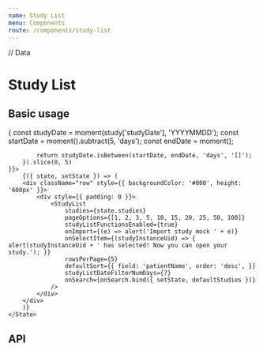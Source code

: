 ```yaml
---
name: Study List
menu: Components
route: /components/study-list
---
```


// Data

# Study List

## Basic usage

<Playground>
    <State initial={{
        searchData: {},
        studies: defaultStudies.filter(study => {
            const studyDate = moment(study['studyDate'], 'YYYYMMDD');
            const startDate = moment().subtract(5, 'days');
            const endDate = moment();

            return studyDate.isBetween(startDate, endDate, 'days', '[]');
        }).slice(0, 5)
    }}>
        {({ state, setState }) => (
        <div className="row" style={{ backgroundColor: '#000', height: '600px' }}>
            <div style={{ padding: 0 }}>
                <StudyList
                    studies={state.studies}
                    pageOptions={[1, 2, 3, 5, 10, 15, 20, 25, 50, 100]}
                    studyListFunctionsEnabled={true}
                    onImport={(e) => alert('Import study mock ' + e)}
                    onSelectItem={(studyInstanceUid) => { alert(studyInstanceUid + ' has selected! Now you can open your study.'); }}
                    rowsPerPage={5}
                    defaultSort={{ field: 'patientName', order: 'desc', }}
                    studyListDateFilterNumDays={7}
                    onSearch={onSearch.bind({ setState, defaultStudies })}
                />
            </div>
        </div>
        )}
    </State>

</Playground>

## API

<Props of={StudyList} />
